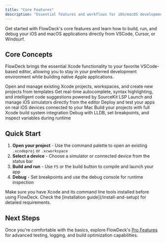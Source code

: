 ```yaml
---
title: "Core Features"
description: "Essential features and workflows for iOS/macOS development in VSCode"
---
```


Get started with FlowDeck's core features and learn how to build, run, and debug your iOS and macOS applications directly from VSCode, Cursor, or Windsurf.

## Core Concepts

FlowDeck brings the essential Xcode functionality to your favorite VSCode-based editor, allowing you to stay in your preferred development environment while building native Apple applications.

<CardGroup cols={2}>
  <Card title="Xcode Projects" icon="folder-tree" href="/the-basics/xcode-projects">
    Open and manage existing Xcode projects, workspaces, and create new projects from templates
  </Card>
  <Card title="Code Intelligence" icon="code" href="/the-basics/code-intelligence">
    Get real-time autocomplete, syntax highlighting, and intelligent code suggestions powered by SourceKit LSP
  </Card>
  <Card title="Simulators" icon="mobile-screen-button" href="/the-basics/simulators">
    Launch and manage iOS simulators directly from the editor
  </Card>
  <Card title="Physical Devices" icon="mobile" href="/the-basics/devices">
    Deploy and test your apps on real iOS devices connected to your Mac
  </Card>
  <Card title="Building" icon="hammer" href="/the-basics/building">
    Build your projects with full Xcode build system integration
  </Card>
  <Card title="Debugging" icon="bug" href="/the-basics/debugging">
    Debug with LLDB, set breakpoints, and inspect variables during runtime
  </Card>
</CardGroup>

## Quick Start

1. **Open your project** - Use the command palette to open an existing `.xcodeproj` or `.xcworkspace`
2. **Select a device** - Choose a simulator or connected device from the status bar
3. **Build and run** - Use `F5` or the build button to compile and launch your app
4. **Debug** - Set breakpoints and use the debug console for runtime inspection

<Note>
  Make sure you have Xcode and its command line tools installed before using FlowDeck. Check the [installation guide](/install-and-setup) for detailed requirements.
</Note>

## Next Steps

Once you're comfortable with the basics, explore FlowDeck's [Pro Features](/pro-features) for advanced testing, logging, and build optimization capabilities.